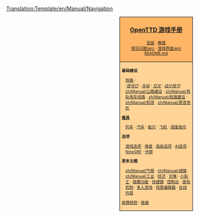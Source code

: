 <noinclude>[[Translation:Template/en/Manual/Navigation]]</noinclude>
<div style="float:right; padding-left:12px; background:#ffffff;">
<div style="border:1px solid #000000; background:#ffb466; padding:5px; -moz-border-radius-topleft:5px; -moz-border-radius-topright:5px; font-size: 12pt;">
<center><strong><font size="3">[[zh/Manual/Main Page|OpenTTD 游戏手册]]</font></strong></center>
<div style="font-size: 8pt; text-align: center;">
[[zh/Manual/安装|安装]] &middot; 
[[zh/Manual/Tutorial/教程|教程]]<br />
[[en/Archive/Community/FAQ|常见问题(en)]] &middot; 
[[en/Manual/Game interface|游戏界面(en)]]<br />
[https://github.com/OpenTTD/OpenTTD/blob/master/README.md README.md]
</div>
</div>
<div style="border:1px solid black; border-top-width: 0px; background:#ffd496; padding:5px; -moz-border-radius-bottomleft:5px; -moz-border-radius-bottomright:8px; font-size: 8pt;">

<div style="width: 186px">
'''基础建设'''
<div style="margin-left:10px;">
[[zh/Manual/铁路建设|铁路]] : <br />
:''[[zh/Manual/信号灯|信号灯]]'' &middot; ''[[zh/Manual/铁路车站|车站]]'' &middot; ''[[zh/Manual/交叉点|交叉]]'' &middot; ''[[zh/Manual/铁路设计|设计技巧]]'' 
[[zh/Manual/公路建设]] &middot; [[zh/Manual/有轨电车线路]] &middot; [[zh/Manual/航路建设]] &middot; [[zh/Manual/机场]] &middot; [[zh/Manual/更改地形]]
</div>
</div>

<div style="width: 186px">
'''[[zh/Manual/载具|载具]]'''
<div style="margin-left:10px;">
[[zh/Manual/列车|列车]] &middot; [[zh/Manual/汽车|汽车]] &middot; [[zh/Manual/船只|船只]] &middot;
[[zh/Manual/飞机|飞机]] &middot; [[zh/Manual/教程/调度任务|调度指令]]
</div>
</div>

<div style="width: 186px">
'''选项'''
<div style="margin-left:10px;">
[[zh/Manual/游戏选项窗口|游戏选项]] &middot; [[zh/Manual/难度|难度]] &middot; [[zh/Manual/高级选项|高级选项]] &middot; [[zh/Manual/AI选项|AI选项]] &middot;
[[zh/Manual/NewGRF|NewGRF]] &middot; [[zh/Manual/作弊|作弊]]
</div>
</div>

<div style="width: 186px">
'''更多主题'''<br />
<div style="margin-left:10px;">
[[zh/Manual/气候]] &middot; [[zh/Manual/城镇]] &middot; [[zh/Manual/工业]] &middot; [[zh/Manual/经济|经济]] &middot;
[[zh/Manual/灾难|灾难]] &middot; [[zh/Manual/小贴士|小贴士]] &middot;
[[zh/Manual/隐藏功能|隐藏功能]] &middot; [[zh/Manual/快捷键|快捷键]] &middot;
[[zh/Manual/控制台|控制台]] &middot; [[zh/Manual/游戏机制|游戏机制]] &middot;
[[zh/Manual/多人游戏|多人游戏]] &middot; [[zh/Manual/场景编辑器|场景编辑器]] &middot;
[[zh/Manual/在线内容|在线内容]]
</div>
</div>

[[zh/Archive/Manual/故障排除|故障排除]] &middot; [[zh/Archive/Lists/链接|链接]]
</div>
</div>
<includeonly>[[Category:zh/Manual/游戏手册|{{PAGENAME}}]]</includeonly>